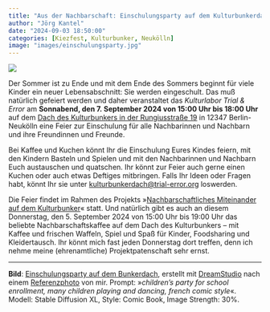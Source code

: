 ```yaml
---
title: "Aus der Nachbarschaft: Einschulungsparty auf dem Kulturbunkerdach"
author: "Jörg Kantel"
date: "2024-09-03 18:50:00"
categories: [Kiezfest, Kulturbunker, Neukölln]
image: "images/einschulungsparty.jpg"
---
```


[![](images/einschulungsparty-b.jpg)](https://www.flickr.com/photos/schockwellenreiter/53968667636/)

Der Sommer ist zu Ende und mit dem Ende des Sommers beginnt für viele Kinder ein neuer Lebensabschnitt: Sie werden eingeschult. Das muß natürlich gefeiert werden und daher veranstaltet das *Kulturlabor Trial & Error* am **Sonnabend, den 7.&nbsp;September&nbsp;2024 von 15:00&nbsp;Uhr bis 18:00&nbsp;Uhr** auf dem [Dach des Kulturbunkers in der Rungiusstraße&nbsp;19](https://kantel.github.io/posts/2023100601_kulturbunker/) in 12347&nbsp;Berlin-Neukölln eine Feier zur Einschulung für alle Nachbarinnen und Nachbarn und ihre Freundinnen und Freunde.

Bei Kaffee und Kuchen könnt Ihr die Einschulung Eures Kindes feiern, mit den Kindern Basteln und Spielen und mit den Nachbarinnen und Nachbarn Euch austauschen und quatschen. Ihr könnt zur Feier auch gerne einen Kuchen oder auch etwas Deftiges mitbringen. Falls Ihr Ideen oder Fragen habt, könnt Ihr sie unter [kulturbunkerdach@trial-error.org](kulturbunkerdach@trial-error.org) loswerden.

Die Feier findet im Rahmen des Projekts »[Nachbarschaftliches Miteinander auf dem Kulturbunker](https://www.trial-error.org/projekte-1/kulturbunkerdach/)« statt. Und natürlich gibt es auch an diesem Donnerstag, den 5.&nbsp;September&nbsp;2024 von 15:00&nbsp;Uhr bis 19:00&nbsp;Uhr das beliebte Nachbarschaftskaffee auf dem Dach des Kulturbunkers -- mit Kaffee und frischen Waffeln, Spiel und Spaß für Kinder, Foodsharing und Kleidertausch. Ihr könnt mich fast jeden Donnerstag dort treffen, denn ich nehme meine (ehrenamtliche) Projektpatenschaft sehr ernst.

---

**Bild**: [Einschulungsparty auf dem Bunkerdach](https://www.flickr.com/photos/schockwellenreiter/53968667636/), erstellt mit [DreamStudio](https://beta.dreamstudio.ai/) nach einem [Referenzphoto](https://www.flickr.com/photos/schockwellenreiter/7294212942/) von mir. Prompt: »*children's party for school enrollment, many children playing and dancing, french comic style*«. Modell: Stable Diffusion XL, Style: Comic Book, Image Strength: 30%.